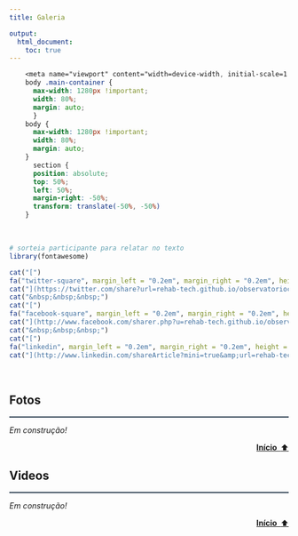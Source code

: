 ```yaml
---
title: Galeria

output:
  html_document:
    toc: true
---
```


<!--script for computer/mobile devices-->
```css
    <meta name="viewport" content="width=device-width, initial-scale=1.0">
    body .main-container {
      max-width: 1280px !important;
      width: 80%;
      margin: auto;
      }
    body {
      max-width: 1280px !important;
      width: 80%;
      margin: auto;
    }
      section {
      position: absolute;
      top: 50%;
      left: 50%;
      margin-right: -50%;
      transform: translate(-50%, -50%)
    }
```

<!--script for narrow margins-->
<style type="text/css">
div.main-container {
  max-width: 1800px;
  margin-left: auto;
  margin-right: auto;
}
</style>

<!--script for inserting LOGO ABOVE THE TOC-->
<script>
  $(document).ready(function() {
    $('#TOC').parent().prepend('<div id=\"nav_logo\"><img src="Images/PPGCR.png"></div>');
  });
</script>
<style>
#nav_logo {
  width: 100%;
  margin-top: 20px;
}
</style>

<br>

<!--script for sharing-->
<p align="right">
```r
# sorteia participante para relatar no texto
library(fontawesome)

cat("[")
fa("twitter-square", margin_left = "0.2em", margin_right = "0.2em", height = "2em", width = "2em")
cat("](https://twitter.com/share?url=rehab-tech.github.io/observatoriocr/)")
cat("&nbsp;&nbsp;&nbsp;")
cat("[")
fa("facebook-square", margin_left = "0.2em", margin_right = "0.2em", height = "2em", width = "2em")
cat("](http://www.facebook.com/sharer.php?u=rehab-tech.github.io/observatoriocr/)")
cat("&nbsp;&nbsp;&nbsp;")
cat("[")
fa("linkedin", margin_left = "0.2em", margin_right = "0.2em", height = "2em", width = "2em")
cat("](http://www.linkedin.com/shareArticle?mini=true&amp;url=rehab-tech.github.io/observatoriocr/)")
```
</p>

<br>

## **Fotos** {#fotos}

<!--script for generating HORIZONTAL LINE-->
<hr style="height:2px;border-width:0;color:#2C3E50;background-color:#2C3E50">

*Em construção!*

<a style="float:right" href="#top"><b>Início &nbsp;</b>⬆️</a>

<br>

## **Videos** {#videos}

<!--script for generating HORIZONTAL LINE-->
<hr style="height:2px;border-width:0;color:#2C3E50;background-color:#2C3E50">

*Em construção!*

<a style="float:right" href="#top"><b>Início &nbsp;</b>⬆️</a>

<br>
